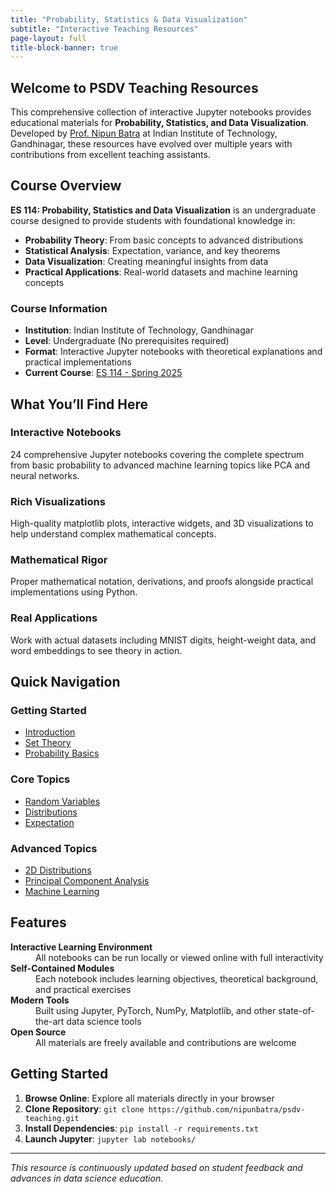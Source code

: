 ```yaml
---
title: "Probability, Statistics & Data Visualization"
subtitle: "Interactive Teaching Resources"
page-layout: full
title-block-banner: true
---
```


## Welcome to PSDV Teaching Resources

This comprehensive collection of interactive Jupyter notebooks provides educational materials for **Probability, Statistics, and Data Visualization**. Developed by [Prof. Nipun Batra](https://nipunbatra.github.io) at Indian Institute of Technology, Gandhinagar, these resources have evolved over multiple years with contributions from excellent teaching assistants.

## Course Overview

**ES 114: Probability, Statistics and Data Visualization** is an undergraduate course designed to provide students with foundational knowledge in:

- **Probability Theory**: From basic concepts to advanced distributions
- **Statistical Analysis**: Expectation, variance, and key theorems
- **Data Visualization**: Creating meaningful insights from data
- **Practical Applications**: Real-world datasets and machine learning concepts

### Course Information
- **Institution**: Indian Institute of Technology, Gandhinagar
- **Level**: Undergraduate (No prerequisites required)
- **Format**: Interactive Jupyter notebooks with theoretical explanations and practical implementations
- **Current Course**: [ES 114 - Spring 2025](https://nipunbatra.github.io/psdv25/)

## What You'll Find Here

::: {.column-screen-inset}
::: {.grid}

::: {.g-col-6}
### Interactive Notebooks
24 comprehensive Jupyter notebooks covering the complete spectrum from basic probability to advanced machine learning topics like PCA and neural networks.
:::

::: {.g-col-6}
### Rich Visualizations
High-quality matplotlib plots, interactive widgets, and 3D visualizations to help understand complex mathematical concepts.
:::

::: {.g-col-6}
### Mathematical Rigor
Proper mathematical notation, derivations, and proofs alongside practical implementations using Python.
:::

::: {.g-col-6}
### Real Applications
Work with actual datasets including MNIST digits, height-weight data, and word embeddings to see theory in action.
:::

:::
:::

## Quick Navigation

::: {.column-screen-inset}
::: {.grid}

::: {.g-col-4}
### Getting Started
- [Introduction](notebooks/intro.qmd)
- [Set Theory](notebooks/set.qmd) 
- [Probability Basics](notebooks/probability.qmd)
:::

::: {.g-col-4}
### Core Topics
- [Random Variables](notebooks/random-variables.qmd)
- [Distributions](notebooks/pmf-discrete.qmd)
- [Expectation](notebooks/expectation.qmd)
:::

::: {.g-col-4}
### Advanced Topics
- [2D Distributions](notebooks/2d-distributions.qmd)
- [Principal Component Analysis](notebooks/pca.qmd)
- [Machine Learning](notebooks/logistic-regression-generative.qmd)
:::

:::
:::

## Features

**Interactive Learning Environment**
: All notebooks can be run locally or viewed online with full interactivity

**Self-Contained Modules**  
: Each notebook includes learning objectives, theoretical background, and practical exercises

**Modern Tools**
: Built using Jupyter, PyTorch, NumPy, Matplotlib, and other state-of-the-art data science tools

**Open Source**
: All materials are freely available and contributions are welcome

## Getting Started

1. **Browse Online**: Explore all materials directly in your browser
2. **Clone Repository**: `git clone https://github.com/nipunbatra/psdv-teaching.git`
3. **Install Dependencies**: `pip install -r requirements.txt`
4. **Launch Jupyter**: `jupyter lab notebooks/`

---

*This resource is continuously updated based on student feedback and advances in data science education.*

